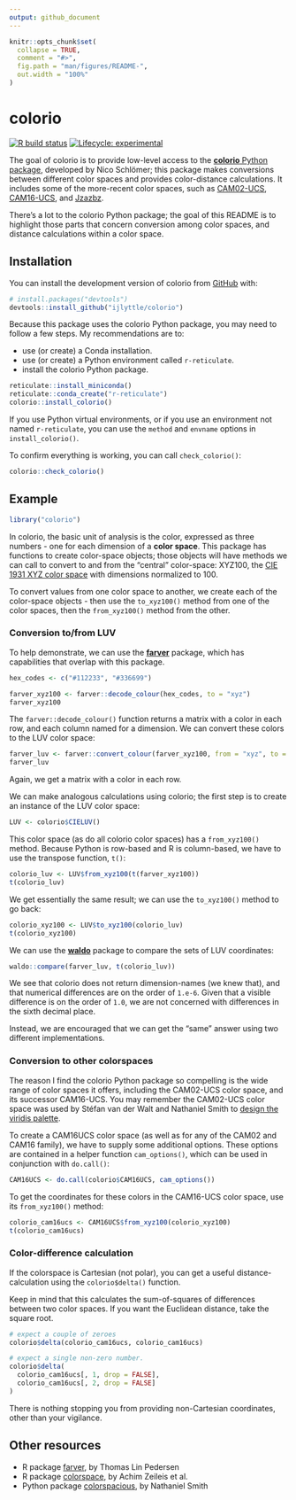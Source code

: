 ```yaml
---
output: github_document
---
```


<!-- README.md is generated from README.Rmd. Please edit that file -->

```r
knitr::opts_chunk$set(
  collapse = TRUE,
  comment = "#>",
  fig.path = "man/figures/README-",
  out.width = "100%"
)
```

# colorio

<!-- badges: start -->
[![R build status](https://github.com/ijlyttle/colorio/workflows/R-CMD-check/badge.svg)](https://github.com/ijlyttle/colorio/actions)
[![Lifecycle: experimental](https://img.shields.io/badge/lifecycle-experimental-orange.svg)](https://www.tidyverse.org/lifecycle/#experimental)
<!-- badges: end -->

The goal of colorio is to provide low-level access to the [**colorio** Python package](https://github.com/nschloe/colorio), developed by Nico Schlömer; this package makes conversions between different color spaces and provides color-distance calculations. 
It includes some of the more-recent color spaces, such as [CAM02-UCS](https://en.wikipedia.org/wiki/CIECAM02), [CAM16-UCS](https://en.wikipedia.org/wiki/Color_appearance_model#CAM16), and [Jzazbz](https://doi.org/10.1364/OE.25.015131).

There's a lot to the colorio Python package; the goal of this README is to highlight those parts that concern conversion among color spaces, and distance calculations within a color space.

## Installation

You can install the development version of colorio from [GitHub](https://github.com/) with:

``` r
# install.packages("devtools")
devtools::install_github("ijlyttle/colorio")
```

Because this package uses the colorio Python package, you may need to follow a few steps. 
My recommendations are to: 

- use (or create) a Conda installation. 
- use (or create) a Python environment called `r-reticulate`.
- install the colorio Python package.

```r
reticulate::install_miniconda()
reticulate::conda_create("r-reticulate")
colorio::install_colorio()
```

If you use Python virtual environments, or if you use an environment not named `r-reticulate`, you can use the `method` and `envname` options in `install_colorio()`.

To confirm everything is working, you can call `check_colorio()`:

```r
colorio::check_colorio()
```

## Example

```r
library("colorio")
```

In colorio, the basic unit of analysis is the color, expressed as three numbers - one for each dimension of a **color space**. 
This package has functions to create color-space objects; those objects will have methods we can call to convert to and from the "central" color-space: XYZ100, the [CIE 1931 XYZ color space](https://en.wikipedia.org/wiki/CIE_1931_color_space) with dimensions normalized to 100.

To convert values from one color space to another, we create each of the color-space objects - then use the `to_xyz100()` method from one of the color spaces, then the `from_xyz100()`  method from the other.

### Conversion to/from LUV

To help demonstrate, we can use the [**farver**](https://farver.data-imaginist.com/) package, which has capabilities that overlap with this package.

```r
hex_codes <- c("#112233", "#336699")

farver_xyz100 <- farver::decode_colour(hex_codes, to = "xyz")
farver_xyz100
```

The `farver::decode_colour()` function returns a matrix with a color in each row, and each column named for a dimension.
We can convert these colors to the LUV color space:

```r
farver_luv <- farver::convert_colour(farver_xyz100, from = "xyz", to = "luv")
farver_luv
```

Again, we get a matrix with a color in each row.

We can make analogous calculations using colorio; the first step is to create an instance of the LUV color space: 

```r
LUV <- colorio$CIELUV()
```

This color space (as do all colorio color spaces) has a `from_xyz100()` method. Because Python is row-based and R is column-based, we have to use the transpose function, `t()`:

```r
colorio_luv <- LUV$from_xyz100(t(farver_xyz100))
t(colorio_luv)
```

We get essentially the same result; we can use the `to_xyz100()` method to go back:

```r
colorio_xyz100 <- LUV$to_xyz100(colorio_luv)
t(colorio_xyz100)
```

We can use the [**waldo**](https://waldo.r-lib.org/) package to compare the sets of LUV coordinates:

```r
waldo::compare(farver_luv, t(colorio_luv))
```

We see that colorio does not return dimension-names (we knew that), and that numerical differences are on the order of `1.e-6`.
Given that a visible difference is on the order of `1.0`, we are not concerned with differences in the sixth decimal place. 

Instead, we are encouraged that we can get the "same" answer using two different implementations.

### Conversion to other colorspaces

The reason I find the colorio Python package so compelling is the wide range of color spaces it offers, including the CAM02-UCS color space, and its successor CAM16-UCS. You may remember the CAM02-UCS color space was used by Stéfan van der Walt and Nathaniel Smith to [design the viridis palette](https://www.youtube.com/watch?v=xAoljeRJ3lU).

To create a CAM16UCS color space (as well as for any of the CAM02 and CAM16 family), we have to supply some additional options. 
These options are contained in a helper function `cam_options()`, which can be used in conjunction with `do.call()`:

```r
CAM16UCS <- do.call(colorio$CAM16UCS, cam_options())
```

To get the coordinates for these colors in the CAM16-UCS color space, use its `from_xyz100()` method:

```r
colorio_cam16ucs <- CAM16UCS$from_xyz100(colorio_xyz100)
t(colorio_cam16ucs)
```

### Color-difference calculation

If the colorspace is Cartesian (not polar), you can get a useful distance-calculation using the `colorio$delta()` function.

Keep in mind that this calculates the sum-of-squares of differences between two color spaces. 
If you want the Euclidean distance, take the square root.

```r
# expect a couple of zeroes
colorio$delta(colorio_cam16ucs, colorio_cam16ucs)

# expect a single non-zero number.
colorio$delta(
  colorio_cam16ucs[, 1, drop = FALSE], 
  colorio_cam16ucs[, 2, drop = FALSE]
)
```

There is nothing stopping you from providing non-Cartesian coordinates, other than your vigilance.

## Other resources

- R package [farver](https://farver.data-imaginist.com/), by Thomas Lin Pedersen
- R package [colorspace](http://hclwizard.org/r-colorspace/), by Achim Zeileis et al.
- Python package [colorspacious](https://github.com/njsmith/colorspacious), by Nathaniel Smith
